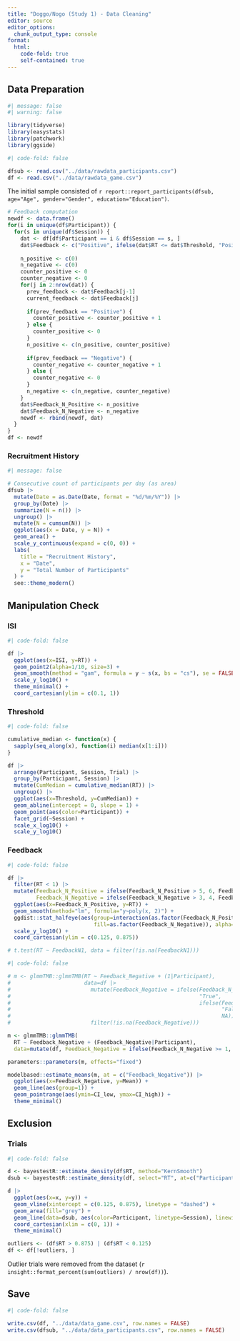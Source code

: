 ```yaml
---
title: "Doggo/Nogo (Study 1) - Data Cleaning"
editor: source
editor_options: 
  chunk_output_type: console
format:
  html:
    code-fold: true
    self-contained: true
---
```


## Data Preparation

```r
#| message: false
#| warning: false

library(tidyverse)
library(easystats)
library(patchwork)
library(ggside)
```


```r
#| code-fold: false

dfsub <- read.csv("../data/rawdata_participants.csv") 
df <- read.csv("../data/rawdata_game.csv") 
```

The initial sample consisted of `r report::report_participants(dfsub, age="Age", gender="Gender", education="Education")`.


```r
# Feedback computation
newdf <- data.frame()
for(i in unique(df$Participant)) {
  for(s in unique(df$Session)) {
    dat <- df[df$Participant == i & df$Session == s, ]
    dat$Feedback <- c("Positive", ifelse(dat$RT <= dat$Threshold, "Positive", "Negative")[2:nrow(dat)])
  
    n_positive <- c(0)
    n_negative <- c(0)
    counter_positive <- 0
    counter_negative <- 0
    for(j in 2:nrow(dat)) {
      prev_feedback <- dat$Feedback[j-1]
      current_feedback <- dat$Feedback[j]
  
      if(prev_feedback == "Positive") {
        counter_positive <- counter_positive + 1
      } else {
        counter_positive <- 0
      }
      n_positive <- c(n_positive, counter_positive)
  
      if(prev_feedback == "Negative") {
        counter_negative <- counter_negative + 1
      } else {
        counter_negative <- 0
      }
      n_negative <- c(n_negative, counter_negative)
    }
    dat$Feedback_N_Positive <- n_positive
    dat$Feedback_N_Negative <- n_negative
    newdf <- rbind(newdf, dat)
  }
}
df <- newdf
```

### Recruitment History

```r
#| message: false

# Consecutive count of participants per day (as area)
dfsub |>
  mutate(Date = as.Date(Date, format = "%d/%m/%Y")) |> 
  group_by(Date) |> 
  summarize(N = n()) |> 
  ungroup() |>
  mutate(N = cumsum(N)) |>
  ggplot(aes(x = Date, y = N)) +
  geom_area() +
  scale_y_continuous(expand = c(0, 0)) +
  labs(
    title = "Recruitment History",
    x = "Date",
    y = "Total Number of Participants"
  ) +
  see::theme_modern()
```


## Manipulation Check

### ISI

```r
#| code-fold: false

df |> 
  ggplot(aes(x=ISI, y=RT)) +
  geom_point2(alpha=1/10, size=3) +
  geom_smooth(method = "gam", formula = y ~ s(x, bs = "cs"), se = FALSE, linewidth=2) +
  scale_y_log10() +
  theme_minimal() +
  coord_cartesian(ylim = c(0.1, 1))
```

### Threshold

```r
#| code-fold: false

cumulative_median <- function(x) {
  sapply(seq_along(x), function(i) median(x[1:i]))
}

df |> 
  arrange(Participant, Session, Trial) |> 
  group_by(Participant, Session) |> 
  mutate(CumMedian = cumulative_median(RT)) |> 
  ungroup() |> 
  ggplot(aes(x=Threshold, y=CumMedian)) +
  geom_abline(intercept = 0, slope = 1) +
  geom_point(aes(color=Participant)) +
  facet_grid(~Session) +
  scale_x_log10() +
  scale_y_log10() 
```


### Feedback





```r
#| code-fold: false

df |>
  filter(RT < 1) |> 
  mutate(Feedback_N_Positive = ifelse(Feedback_N_Positive > 5, 6, Feedback_N_Positive),
         Feedback_N_Negative = ifelse(Feedback_N_Negative > 3, 4, Feedback_N_Negative)) |>
  ggplot(aes(x=Feedback_N_Positive, y=RT)) +
  geom_smooth(method="lm", formula="y~poly(x, 2)") +
  ggdist::stat_halfeye(aes(group=interaction(as.factor(Feedback_N_Positive), as.factor(Feedback_N_Negative)),
                           fill=as.factor(Feedback_N_Negative)), alpha=1/3) +
  scale_y_log10() +
  coord_cartesian(ylim = c(0.125, 0.875))

# t.test(RT ~ FeedbackN1, data = filter(!is.na(FeedbackN1)))
```


```r
#| code-fold: false

# m <- glmmTMB::glmmTMB(RT ~ Feedback_Negative + (1|Participant), 
#                       data=df |> 
#                         mutate(Feedback_Negative = ifelse(Feedback_N_Negative == 1, 
#                                                           "True",
#                                                           ifelse(Feedback_N_Positive >= 1,
#                                                                  "False", 
#                                                                  NA))) |> 
#                         filter(!is.na(Feedback_Negative)))

m <- glmmTMB::glmmTMB(
  RT ~ Feedback_Negative + (Feedback_Negative|Participant), 
  data=mutate(df, Feedback_Negative = ifelse(Feedback_N_Negative >= 1, "True", "False")))

parameters::parameters(m, effects="fixed")

modelbased::estimate_means(m, at = c("Feedback_Negative")) |>
  ggplot(aes(x=Feedback_Negative, y=Mean)) +
  geom_line(aes(group=1)) +
  geom_pointrange(aes(ymin=CI_low, ymax=CI_high)) +
  theme_minimal()
```


## Exclusion

### Trials

```r
#| code-fold: false

d <- bayestestR::estimate_density(df$RT, method="KernSmooth")
dsub <- bayestestR::estimate_density(df, select="RT", at=c("Participant", "Session"), method="KernSmooth")

d |>
  ggplot(aes(x=x, y=y)) +
  geom_vline(xintercept = c(0.125, 0.875), linetype = "dashed") +
  geom_area(fill="grey") +
  geom_line(data=dsub, aes(color=Participant, linetype=Session), linewidth=1) +
  coord_cartesian(xlim = c(0, 1)) +
  theme_minimal()

outliers <- (df$RT > 0.875) | (df$RT < 0.125)
df <- df[!outliers, ]
```

Outlier trials were removed from the dataset (`r insight::format_percent(sum(outliers) / nrow(df))`).



## Save 

```r
#| code-fold: false

write.csv(df, "../data/data_game.csv", row.names = FALSE)
write.csv(dfsub, "../data/data_participants.csv", row.names = FALSE)
```
